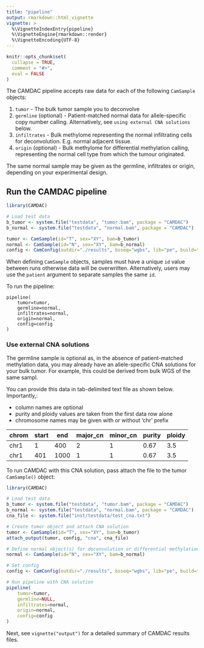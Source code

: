 ```yaml
---
title: "pipeline"
output: rmarkdown::html_vignette
vignette: >
  %\VignetteIndexEntry{pipeline}
  %\VignetteEngine{rmarkdown::render}
  %\VignetteEncoding{UTF-8}
---
```


```r
knitr::opts_chunk$set(
  collapse = TRUE,
  comment = "#>",
  eval = FALSE
)
```

The CAMDAC pipeline accepts raw data for each of the following `CamSample` objects:

1. `tumor` - The bulk tumor sample you  to deconvolve
2. `germline` (optional) - Patient-matched normal data for allele-specific copy number calling. Alternatively, see `using external CNA solutions` below.
3. `infiltrates` - Bulk methylome representing the normal infiltrating cells for deconvolution. E.g. normal adjacent tissue.
4. `origin` (optional) - Bulk methylome for differential methylation calling, representing the normal cell type from which the tumour originated.

The same normal sample may be  given as the germline, infiltrates or origin, depending on your experimental design.

## Run the CAMDAC pipeline

```r
library(CAMDAC)

# Load test data
b_tumor <- system.file("testdata", "tumor.bam", package = "CAMDAC")
b_normal <- system.file("testdata", "normal.bam", package = "CAMDAC")

tumor <- CamSample(id="T", sex="XY", bam=b_tumor)
normal <- CamSample(id="N", sex="XY", bam=b_normal)
config <- CamConfig(outdir="./results", bsseq="wgbs", lib="pe", build="hg38", n_cores=10)
```

When defining `CamSample` objects, samples must have a unique `id` value between runs otherwise data will be overwritten. Alternatively, users may use the `patient` argument to separate samples the same `id`.

To run the pipeline:

```
pipeline(
    tumor=tumor,
    germline=normal,
    infiltrates=normal,
    origin=normal,
    config=config
)
```

### Use external CNA solutions

The germline sample is optional as, in the absence of patient-matched methylation data, you may already have an allele-specific CNA solutions for your bulk tumor. For example, this could be derived from bulk WGS of the same sampl.

You can provide this data in tab-delimited text file as shown below. Importantly,:

- column names are optional
- purity and ploidy values are taken from the first data row alone
- chromosome names may be given with or without 'chr' prefix

| chrom | start | end | major_cn | minor_cn | purity | ploidy |
| --------- | ---- | ---- | ---- | ---- | ---- | ---- |
| chr1 | 1 | 400 | 2 | 1 | 0.67 | 3.5 |
| chr1 | 401 | 1000 | 1 | 1 | 0.67 | 3.5 |

To run CAMDAC with this CNA solution, pass attach the file to the tumor `CamSample()` object:

```r
library(CAMDAC)

# Load test data
b_tumor <- system.file("testdata", "tumor.bam", package = "CAMDAC")
b_normal <- system.file("testdata", "normal.bam", package = "CAMDAC")
cna_file <- system.file("inst/testdata/test_cna.txt")

# Create tumor object and attach CNA solution
tumor <- CamSample(id="T", sex="XY", bam=b_tumor)
attach_output(tumor, config, "cna", cna_file)

# Define normal object(s) for deconvolution or differential methylation
normal <- CamSample(id="N", sex="XY", bam=b_normal)

# Set config
config <- CamConfig(outdir="./results", bsseq="wgbs", lib="pe", build="hg38", n_cores=10)

# Run pipeline with CNA solution
pipeline(
    tumor=tumor,
    germline=NULL,
    infiltrates=normal,
    origin=normal,
    config=config
)
```

Next, see `vignette("output")` for a detailed summary of CAMDAC results files.
